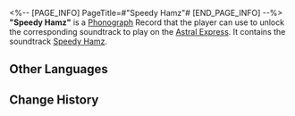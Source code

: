 <%-- [PAGE_INFO]
PageTitle=#"Speedy Hamz"#
[END_PAGE_INFO] --%>
{{Item Infobox
|id          = 210326
|image       = Item Speedy Hamz.png
|type        = Disk
|invCategory = Valuables
|rarity      = 3
|effect      = 
|description = A record that can be played on the Express' phonograph. It might be a chance acquisition or a gift from someone else. All sorts of memories surge up when the music plays &mdash; the smiles, encounters, touches, and the excitement of battle. Maybe that is why people still collect records even as society rapidly advances.<br />The current record contains the track "Speedy Hamz."
}}
{{Description|''"Hehehe &mdash; Have a Spheroid match!"''}}
'''"Speedy Hamz"''' is a [[Phonograph]] Record that the player can use to unlock the corresponding soundtrack to play on the [[Astral Express]]. It contains the soundtrack [[Speedy Hamz]].

==Other Languages==
{{Other Languages
|en   = "Speedy Hamz"
|zhs  = 《飞毛腿哈姆兹》
|zht  = 《飛毛腿哈姆茲》
|ja   = 『神速のハムーツ』
|ko   = ≪달려라, 햄즈!≫
|es   = Speedy Hamzález
|fr   = «&nbsp;Speedy Hamz&nbsp;»
|ru   = Speedy Hamz
|th   = "Speedy Hamz"
|vi   = Hamz Thần Tốc
|de   = „Flinker Hamz“
|id   = "Speedy Hamz"
|pt   = "Speedy Hamz"
}}

==Change History==
{{Change History|2.2}}